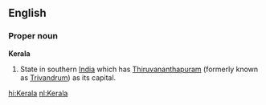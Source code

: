 ==English==

===Proper noun===
'''Kerala'''

#State in southern [[India]] which has [[Thiruvananthapuram]] (formerly known as [[Trivandrum]]) as its capital.

[[hi:Kerala]]
[[nl:Kerala]]
